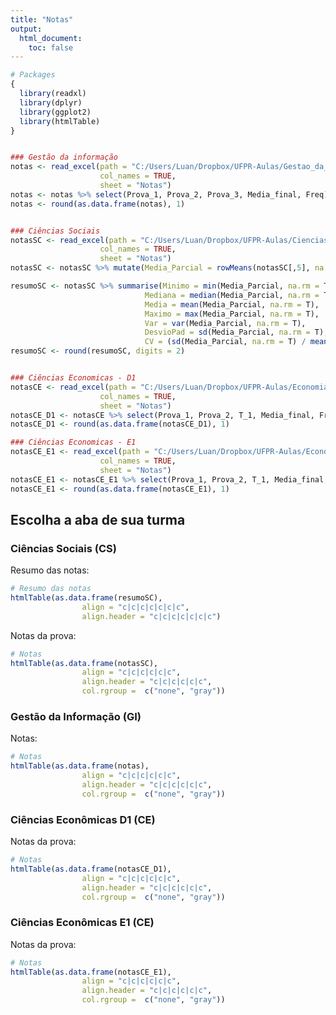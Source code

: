 ```yaml
---
title: "Notas"
output:
  html_document:
    toc: false
---
```


```R
# Packages
{
  library(readxl)
  library(dplyr)
  library(ggplot2)
  library(htmlTable)
}


### Gestão da informação
notas <- read_excel(path = "C:/Users/Luan/Dropbox/UFPR-Aulas/Gestao_da_Informacao_2019-01/RelatoriodeDiariodeClasseExcel.xls", 
                    col_names = TRUE, 
                    sheet = "Notas")
notas <- notas %>% select(Prova_1, Prova_2, Prova_3, Media_final, Freq)
notas <- round(as.data.frame(notas), 1)


### Ciências Sociais
notasSC <- read_excel(path = "C:/Users/Luan/Dropbox/UFPR-Aulas/Ciencias_Sociais_2019-01/RelatoriodeDiariodeClasseExcel_CS.xls", 
                    col_names = TRUE, 
                    sheet = "Notas")
notasSC <- notasSC %>% mutate(Media_Parcial = rowMeans(notasSC[,5], na.rm = T)) %>% select(-c(Seq., Nome))

resumoSC <- notasSC %>% summarise(Minimo = min(Media_Parcial, na.rm = T), 
                              Mediana = median(Media_Parcial, na.rm = T),
                              Media = mean(Media_Parcial, na.rm = T), 
                              Maximo = max(Media_Parcial, na.rm = T), 
                              Var = var(Media_Parcial, na.rm = T), 
                              DesvioPad = sd(Media_Parcial, na.rm = T), 
                              CV = (sd(Media_Parcial, na.rm = T) / mean(Media_Parcial, na.rm = T)*100))
resumoSC <- round(resumoSC, digits = 2)


### Ciências Economicas - D1
notasCE <- read_excel(path = "C:/Users/Luan/Dropbox/UFPR-Aulas/Economia_2019-01/RelatoriodeDiariodeClasseExcel_D1.xls", 
                    col_names = TRUE, 
                    sheet = "Notas")
notasCE_D1 <- notasCE %>% select(Prova_1, Prova_2, T_1, Media_final, Freq)
notasCE_D1 <- round(as.data.frame(notasCE_D1), 1)

### Ciências Economicas - E1
notasCE_E1 <- read_excel(path = "C:/Users/Luan/Dropbox/UFPR-Aulas/Economia_2019-01/RelatoriodeDiariodeClasseExcel_E1.xls", 
                    col_names = TRUE, 
                    sheet = "Notas")
notasCE_E1 <- notasCE_E1 %>% select(Prova_1, Prova_2, T_1, Media_final, Freq)
notasCE_E1 <- round(as.data.frame(notasCE_E1), 1)

```

## Escolha a aba de sua turma {.tabset}

### Ciências Sociais (CS)

Resumo das notas:
```r
# Resumo das notas
htmlTable(as.data.frame(resumoSC), 
                align = "c|c|c|c|c|c|c",
                align.header = "c|c|c|c|c|c|c")
```

Notas da prova:
```r
# Notas
htmlTable(as.data.frame(notasSC), 
                align = "c|c|c|c|c|c",
                align.header = "c|c|c|c|c|c", 
                col.rgroup =  c("none", "gray"))
```

### Gestão da Informação (GI)

Notas:
```r
# Notas
htmlTable(as.data.frame(notas), 
                align = "c|c|c|c|c|c",
                align.header = "c|c|c|c|c|c", 
                col.rgroup =  c("none", "gray"))
```


### Ciências Econômicas D1 (CE)

Notas da prova:
```r
# Notas
htmlTable(as.data.frame(notasCE_D1), 
                align = "c|c|c|c|c|c",
                align.header = "c|c|c|c|c|c", 
                col.rgroup =  c("none", "gray"))
```



### Ciências Econômicas E1 (CE)

Notas da prova:
```r
# Notas
htmlTable(as.data.frame(notasCE_E1), 
                align = "c|c|c|c|c|c",
                align.header = "c|c|c|c|c|c", 
                col.rgroup =  c("none", "gray"))
```
